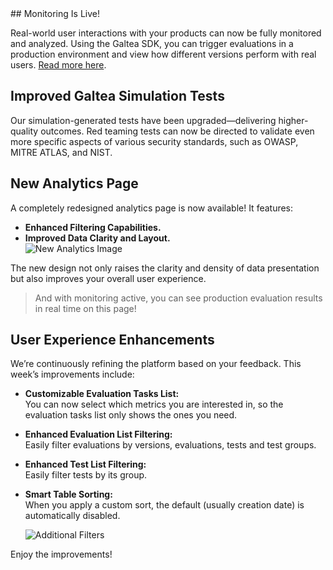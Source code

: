 <Update label="2025-04-28" description="Monitorization and UI improvements">
  ## Monitoring Is Live!

Real-world user interactions with your products can now be fully monitored and analyzed. Using the Galtea SDK, you can trigger evaluations in a production environment and view how different versions perform with real users. [Read more here](/sdk/api/evaluation-task-service#monitoring-user-interactions-in-production).

## Improved Galtea Simulation Tests

Our simulation-generated tests have been upgraded—delivering higher-quality outcomes. Red teaming tests can now be directed to validate even more specific aspects of various security standards, such as OWASP, MITRE ATLAS, and NIST.

## New Analytics Page

A completely redesigned analytics page is now available! It features:
- **Enhanced Filtering Capabilities.**
- **Improved Data Clarity and Layout.**  
  ![New Analytics Image](/images/changelog/2025-04-28_new-analytics-page.png)

The new design not only raises the clarity and density of data presentation but also improves your overall user experience.

> And with monitoring active, you can see production evaluation results in real time on this page!

## User Experience Enhancements

We’re continuously refining the platform based on your feedback. This week’s improvements include:

- **Customizable Evaluation Tasks List:**  
  You can now select which metrics you are interested in, so the evaluation tasks list only shows the ones you need.

- **Enhanced Evaluation List Filtering:**  
  Easily filter evaluations by versions, evaluations, tests and test groups.

- **Enhanced Test List Filtering:**  
  Easily filter tests by its group.

- **Smart Table Sorting:**  
  When you apply a custom sort, the default (usually creation date) is automatically disabled.

  ![Additional Filters](/images/changelog/2025-04-28_additional-filters.png)

Enjoy the improvements!
</Update>